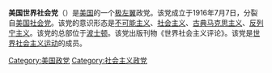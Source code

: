 '''美国世界社会党'''（{{lang-en|World Socialist Party of the United States}}）是[[美国|美国]]的一个[[极左翼|极左翼]]政党。该党成立于1916年7月7日，分裂自[[美国社会党_(1901年)|美国社会党]]。该党的意识形态是[[不可能主义|不可能主义]]、[[社会主义|社会主义]]、[[古典马克思主义|古典马克思主义]]、[[反列宁主义|反列宁主义]]。该党的总部位于[[波士顿|波士顿]]。该党出版刊物《世界社会主义评论》。该党是[[世界社会主义运动|世界社会主义运动]]的成员。
{{美国政党}}
[[Category:美国政党|Category:美国政党]]
[[Category:社会主义政党|Category:社会主义政党]]